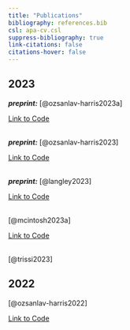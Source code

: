 ```yaml
---
title: "Publications"
bibliography: references.bib
csl: apa-cv.csl
suppress-bibliography: true
link-citations: false
citations-hover: false
---
```


## 2023

***preprint:*** [@ozsanlav-harris2023a]

[Link to Code](https://github.com/LukeOzsanlav/YBW_Vagrancy) 
<br/><br/>

***preprint:*** [@ozsanlav-harris2023]

[Link to Code](https://github.com/LukeOzsanlav/GWfGMetapopDemography) 
<br/><br/>

***preprint:*** [@langley2023]

[Link to Code](https://github.com/ExMove/ExMove) 
<br/><br/>

[@mcintosh2023a]

[Link to Code](https://github.com/LukeOzsanlav/Islay_LeadGeese) 
<br/><br/>

[@trissi2023]

## 2022

[@ozsanlav-harris2022]

[Link to Code](https://github.com/LukeOzsanlav/AnimalBioMethods)

